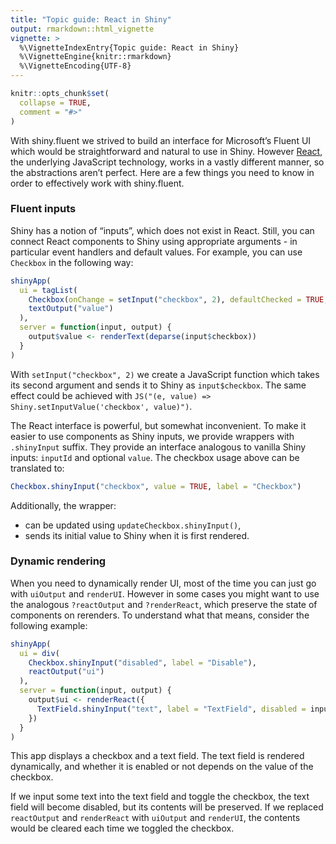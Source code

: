 ```yaml
---
title: "Topic guide: React in Shiny"
output: rmarkdown::html_vignette
vignette: >
  %\VignetteIndexEntry{Topic guide: React in Shiny}
  %\VignetteEngine{knitr::rmarkdown}
  %\VignetteEncoding{UTF-8}
---
```


```r
knitr::opts_chunk$set(
  collapse = TRUE,
  comment = "#>"
)
```

With shiny.fluent we strived to build an interface for Microsoft's Fluent UI
which would be straightforward and natural to use in Shiny.
However [React](https://reactjs.org/), the underlying JavaScript technology,
works in a vastly different manner, so the abstractions aren't perfect.
Here are a few things you need to know in order to effectively work with shiny.fluent.

### Fluent inputs

Shiny has a notion of "inputs", which does not exist in React.
Still, you can connect React components to Shiny using appropriate arguments -
in particular event handlers and default values.
For example, you can use `Checkbox` in the following way:

```r
shinyApp(
  ui = tagList(
    Checkbox(onChange = setInput("checkbox", 2), defaultChecked = TRUE, label = "Checkbox"),
    textOutput("value")
  ),
  server = function(input, output) {
    output$value <- renderText(deparse(input$checkbox))
  }
)
```

With `setInput("checkbox", 2)` we create a JavaScript function which takes its second argument
and sends it to Shiny as `input$checkbox`.
The same effect could be achieved with `JS("(e, value) => Shiny.setInputValue('checkbox', value)")`.

The React interface is powerful, but somewhat inconvenient.
To make it easier to use components as Shiny inputs,
we provide wrappers with `.shinyInput` suffix.
They provide an interface analogous to vanilla Shiny inputs: `inputId` and optional `value`.
The checkbox usage above can be translated to:

```r
Checkbox.shinyInput("checkbox", value = TRUE, label = "Checkbox")
```

Additionally, the wrapper:

* can be updated using `updateCheckbox.shinyInput()`,
* sends its initial value to Shiny when it is first rendered.

### Dynamic rendering

When you need to dynamically render UI,
most of the time you can just go with `uiOutput` and `renderUI`.
However in some cases you might want to use the analogous `?reactOutput` and `?renderReact`,
which preserve the state of components on rerenders.
To understand what that means, consider the following example:

```r
shinyApp(
  ui = div(
    Checkbox.shinyInput("disabled", label = "Disable"),
    reactOutput("ui")
  ),
  server = function(input, output) {
    output$ui <- renderReact({
      TextField.shinyInput("text", label = "TextField", disabled = input$disabled)
    })
  }
)
```

This app displays a checkbox and a text field.
The text field is rendered dynamically,
and whether it is enabled or not depends on the value of the checkbox.

If we input some text into the text field and toggle the checkbox,
the text field will become disabled, but its contents will be preserved.
If we replaced `reactOutput` and `renderReact` with `uiOutput` and `renderUI`,
the contents would be cleared each time we toggled the checkbox.
